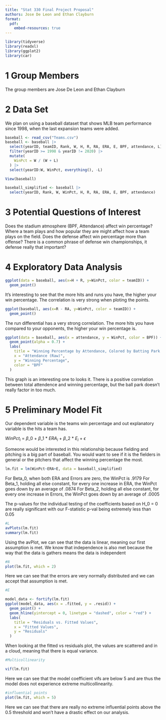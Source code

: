 ```yaml
---
title: "Stat 330 Final Project Proposal"
authors: Jose De Leon and Ethan Clayburn
format: 
  pdf:
    embed-resources: true 
---
```


```{=html}
<style type="text/css">
h1.title {
  font-size: 40px;
  text-align: center;
}
</style>
```

```r
library(tidyverse)
library(readxl)
library(ggplot2)
library(car)
```

# 1 Group Members

The group members are Jose De Leon and Ethan Clayburn

# 2 Data Set

We plan on using a baseball dataset that shows MLB team performance since 1998, when the last expansion teams were added.

```r
baseball <- read_csv("Teams.csv")
baseball <- baseball |>
  select(yearID, teamID, Rank, W, H, R, RA, ERA, E, BPF, attendance, L) |>
  filter(yearID >= 1998 & yearID != 2020) |>
  mutate(
    WinPct = W / (W + L)
  ) |>
  select(yearID:W, WinPct, everything(), -L)

View(baseball)

baseball_simplified <- baseball |>
  select(yearID, Rank, W, WinPct, H, R, RA, ERA, E, BPF, attendance)
```

# 3 Potential Questions of Interest

Does the stadium atmosphere (BPF, Attendance) affect win percentage? Where a team plays and how popular they are might affect how a team plays on the field. 
Does the defense affect win percentage more than offense? There is a common phrase of defense win championships, it defense really that important?

# 4 Exploratory Data Analysis

```r
ggplot(data = baseball, aes(x=H + R, y=WinPct, color = teamID)) +
  geom_point()

```
It's interesting to see that the more hits and runs you have, the higher your win percentage. The correlation is very strong when ploting the points. 

```r
ggplot(baseball, aes(x=R - RA, y=WinPct, color = teamID)) +
  geom_point()
```
The run differential has a very strong correlation. The more hits you have compared to your opponents, the higher your win percentage is.

```r

ggplot(data = baseball, aes(x = attendance, y = WinPct, color = BPF)) +
  geom_point(alpha = 0.7) +
  labs(
    title = "Winning Percentage by Attendance, Colored by Batting Park Factor",
    x = "Attendance (Raw)",
    y = "Winning Percentage",
    color = "BPF"
  )

```
This graph is an interesting one to looks it. There is a positive correlation between total attendence and winning percentage, but the ball park doesn't really factor in too much.

# 5 Preliminary Model Fit

Our dependent variable is the teams win percentage and out explanatory variable is the hits a team has.

$WinPct_i$ = $\beta\_0$ + $\beta\_1$ \* $ERA_i$ + $\beta\_2$ \* $E_i$ + $\epsilon$

Someone would be interested in this relationship because fielding and pitching is a big part of baseball. You would want to see if it is the fielders in general or the pitchers that affect the winning percentage the most.

```r
lm.fit = lm(WinPct~ERA+E, data = baseball_simplified)
```

For Beta_0, when both ERA and Errors are zero, the WinPct is .9179
For Beta_1, holding all else constant, for every one increase in ERA, the WinPct goes down by an average of .0874
For Beta_2, holding all else constant, for every one increase in Errors, the WinPct goes down by an average of .0005

The p-values for the individual testing of the coefficients based on H_0 = 0 are really significant with our F-statistic p-val being extremely less than 0.05

```r
#L
avPlots(lm.fit)
summary(lm.fit)
```
Using the avPlot, we can see that the data is linear, meaning our first assumption is met. We know that independence is also met because the way that the data is gathers means the data is independent
```r
#N
plot(lm.fit, which = 2)

```
Here we can see that the errors are very normally distributed and we can accept that assumption is met.
```r
#E

model_data <- fortify(lm.fit)
ggplot(model_data, aes(x = .fitted, y = .resid)) +
  geom_point() +
  geom_hline(yintercept = 0, linetype = "dashed", color = "red") +
  labs(
    title = "Residuals vs. Fitted Values",
    x = "Fitted Values",
    y = "Residuals"
  )
```
When looking at the fitted vs residuals plot, the values are scattered and in a cloud, meaning that there is equal variance.

```r
#Multicollinearity

vif(lm.fit)
```
Here we can see that the model coefficient vifs are below 5 and are thus the model does not experience extreme multicollinearity.

```r
#influential points
plot(lm.fit, which = 5)
```
Here we can see that there are really no extreme influential points above the 0.5 threshold and won't have a drastic effect on our analysis.
